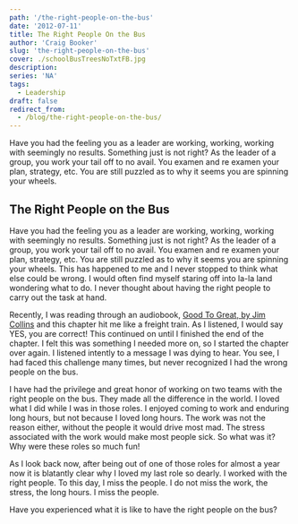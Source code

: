 ```yaml
---
path: '/the-right-people-on-the-bus'
date: '2012-07-11'
title: The Right People On the Bus
author: 'Craig Booker'
slug: 'the-right-people-on-the-bus'
cover: ./schoolBusTreesNoTxtFB.jpg
description:
series: 'NA'
tags:
  - Leadership
draft: false
redirect_from:
  - /blog/the-right-people-on-the-bus/
---
```


Have you had the feeling you as a leader are working, working, working with seemingly no results. Something just is not right? As the leader of a group, you work your tail off to no avail. You examen and re examen your plan, strategy, etc. You are still puzzled as to why it seems you are spinning your wheels.

## The Right People on the Bus

Have you had the feeling you as a leader are working, working, working with seemingly no results. Something just is not right? As the leader of a group, you work your tail off to no avail. You examen and re examen your plan, strategy, etc. You are still puzzled as to why it seems you are spinning your wheels. This has happened to me and I never stopped to think what else could be wrong. I would often find myself staring off into la-la land wondering what to do. I never thought about having the right people to carry out the task at hand.

Recently, I was reading through an audiobook, [Good To Great, by Jim Collins](https://www.amazon.com/Good-Great-Some-Companies-Others-ebook/dp/B0058DRUV6) and this chapter hit me like a freight train. As I listened, I would say YES, you are correct! This continued on until I finished the end of the chapter. I felt this was something I needed more on, so I started the chapter over again. I listened intently to a message I was dying to hear. You see, I had faced this challenge many times, but never recognized I had the wrong people on the bus.

I have had the privilege and great honor of working on two teams with the right people on the bus. They made all the difference in the world. I loved what I did while I was in those roles. I enjoyed coming to work and enduring long hours, but not because I loved long hours. The work was not the reason either, without the people it would drive most mad. The stress associated with the work would make most people sick. So what was it? Why were these roles so much fun!

As I look back now, after being out of one of those roles for almost a year now it is blatantly clear why I loved my last role so dearly. I worked with the right people. To this day, I miss the people. I do not miss the work, the stress, the long hours. I miss the people.

Have you experienced what it is like to have the right people on the bus?
